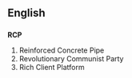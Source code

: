 ==English==

==={{initialism}}===
{{wikipedia}}
'''RCP'''

# Reinforced Concrete Pipe
# Revolutionary Communist Party
# Rich Client Platform